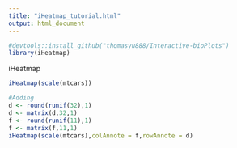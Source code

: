 ```yaml
---
title: "iHeatmap_tutorial.html"
output: html_document
---
```


```r
#devtools::install_github("thomasyu888/Interactive-bioPlots")
library(iHeatmap)
```

iHeatmap
```r
iHeatmap(scale(mtcars))
```

```r
#Adding
d <- round(runif(32),1)
d <- matrix(d,32,1)
f <- round(runif(11),1)
f <- matrix(f,11,1)
iHeatmap(scale(mtcars),colAnnote = f,rowAnnote = d)
```



